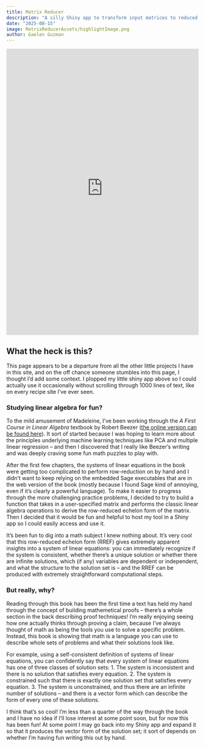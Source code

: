 ```yaml
---
title: Matrix Reducer
description: "A silly Shiny app to transform input matrices to reduced row echelon form"
date: "2025-08-15"
image: MatrixReducerAssets/highlightImage.png
author: Gaelen Guzman
---
```


:::{.border}
```{=html}
<!DOCTYPE html>
<html lang="en">
<head>
  <meta charset="UTF-8">
  <meta name="viewport" content="width=device-width, initial-scale=1.0">
  <title>Shiny App Embedding</title>
  <style>
    iframe {
      width: 100%;
      height: 750px;
      border: none;
    }
  </style>
</head>
<body>
  <iframe src="https://gaelen-guzman.shinyapps.io/RREF_app/"></iframe>
</body>
</html>
```
:::

## What the heck is this?

This page appears to be a departure from all the other little projects I have in this site, and on the off chance someone stumbles into this page, I thought I'd add some context. I plopped my little shiny app above so I could actually use it occasionally without scrolling through 1000 lines of text, like on every recipe site I've ever seen.

### Studying linear algebra for fun?

To the mild amusement of Madeleine, I've been working through the *A First Course in Linear Algebra* textbook by Robert Beezer ([the online version can be found here](http://linear.ups.edu/html/fcla.html)). It sort of started because I was hoping to learn more about the principles underlying machine learning techniques like PCA and multiple linear regression -- and then I discovered that I really like Beezer's writing and was deeply craving some fun math puzzles to play with.

After the first few chapters, the systems of linear equations in the book were getting too complicated to perform row-reduction on by hand and I didn't want to keep relying on the embedded Sage executables that are in the web version of the book (mostly because I found Sage kind of annoying, even if it's clearly a powerful language). To make it easier to progress through the more challenging practice problems, I decided to try to build a function that takes in a user-specified matrix and performs the classic linear algebra operations to derive the row-reduced echelon form of the matrix. Then I decided that it would be fun and helpful to host my tool in a Shiny app so I could easily access and use it.

It's been fun to dig into a math subject I knew nothing about. It's very cool that this row-reduced echelon form (RREF) gives extremely apparent insights into a system of linear equations: you can immediately recognize if the system is consistent, whether there's a unique solution or whether there are infinite solutions, which (if any) variables are dependent or independent, and what the structure to the solution set is -- and the RREF can be produced with extremely straightforward computational steps.

### But really, why?

Reading through this book has been the first time a text has held my hand through the concept of building mathemetical proofs -- there's a whole section in the back describing proof techniques! I'm really enjoying seeing how one actually thinks through proving a claim, because I've always thought of math as being the tools you use to solve a specific problem. Instead, this book is showing that math is a language you can use to describe whole sets of problems and what their solutions look like. 

For example, using a self-consistent definition of systems of linear equations, you can confidently say that every system of linear equations has one of three classes of solution sets: 
1. The system is inconsistent and there is no solution that satisfies every equation.
2. The system is constrained such that there is exactly one solution set that satisfies every equation.
3. The system is unconstrained, and thus there are an infinite number of solutions -- and there is a vector form which can describe the form of every one of these solutions.

I think that's so cool! I'm less than a quarter of the way through the book and I have no idea if I'll lose interest at some point soon, but for now this has been fun! At some point I may go back into my Shiny app and expand it so that it produces the vector form of the solution set; it sort of depends on whether I'm having fun writing this out by hand.
